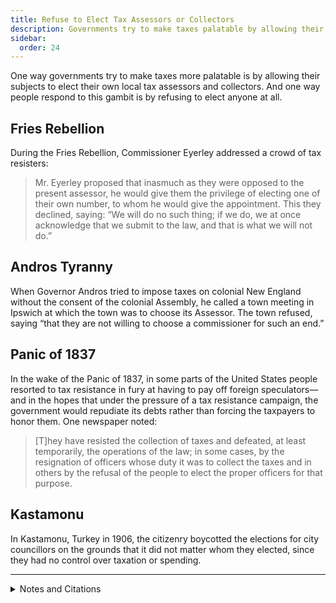 ```yaml
---
title: Refuse to Elect Tax Assessors or Collectors
description: Governments try to make taxes palatable by allowing their subjects to elect tax assessors and collectors; subjects might refuse.
sidebar:
  order: 24
---
```


One way governments try to make taxes more palatable is by allowing their subjects to elect their own local tax assessors and collectors.
And one way people respond to this gambit is by refusing to elect anyone at all.

## <Badge text="Example" size="medium" /> Fries Rebellion

During the Fries Rebellion, Commissioner Eyerley addressed a crowd of tax resisters:

> Mr. Eyerley proposed that inasmuch as they were opposed to the present assessor, he would give them the privilege of electing one of their own number, to whom he would give the appointment.
> This they declined, saying: “We will do no such thing; if we do, we at once acknowledge that we submit to the law, and that is what we will not do.”

## <Badge text="Example" size="medium" /> Andros Tyranny

When Governor Andros tried to impose taxes on colonial New England without the consent of the colonial Assembly, he called a town meeting in Ipswich at which the town was to choose its Assessor.
The town refused, saying “that they are not willing to choose a commissioner for such an end.”

## <Badge text="Example" size="medium" /> Panic of 1837

In the wake of the Panic of 1837, in some parts of the United States people resorted to tax resistance in fury at having to pay off foreign speculators—and in the hopes that under the pressure of a tax resistance campaign, the government would repudiate its debts rather than forcing the taxpayers to honor them.
One newspaper noted:

> [T]hey have resisted the collection of taxes and defeated, at least temporarily, the operations of the law; in some cases, by the resignation of officers whose duty it was to collect the taxes and in others by the refusal of the people to elect the proper officers for that purpose.

## <Badge text="Example" size="medium" /> Kastamonu

In Kastamonu, Turkey in 1906, the citizenry boycotted the elections for city councillors on the grounds that it did not matter whom they elected, since they had no control over taxation or spending.

<hr />

<details>
<summary>Notes and Citations</summary>

* Davis, W.W.H. <i>The Fries Rebellion</i> (1899), pp. 44–45
* Felt, Joseph B. <i>History of Ipswich, Essex, and Hamilton</i> (1834), p. 124
* <i>Morning Courier and New-York Enquirer</i> 8 June 1843 (untitled editorial)
* Kansu, Aykut <i>The Revolution of 1908 in Turkey</i> (1997), p. 32

</details>
